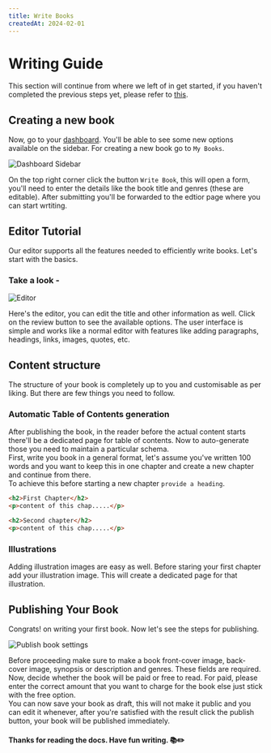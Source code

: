 ```yaml
---
title: Write Books
createdAt: 2024-02-01
---
```


# Writing Guide

This section will continue from where we left of in get started, if you haven't completed the previous steps yet, please refer to [this](/docs/get-started).

## Creating a new book

Now, go to your [dashboard](/dashboard). You'll be able to see some new options available on the sidebar. For creating a new book go to `My Books`.

![Dashboard Sidebar](/dash-sidebar.png)

On the top right corner click the button `Write Book`, this will open a form, you'll need to enter the details like the book title and genres (these are editable). After submitting you'll be forwarded to the edtior page where you can start wrtiting.

## Editor Tutorial

Our editor supports all the features needed to efficiently write books. Let's start with the basics.

### Take a look -

![Editor](/editor.png)

Here's the editor, you can edit the title and other information as well. Click on the review button to see the available options. The user interface is simple and works like a normal editor with features like adding paragraphs, headings, links, images, quotes, etc.

## Content structure

The structure of your book is completely up to you and customisable as per liking. But there are few things you need to follow.

### Automatic Table of Contents generation

After publishing the book, in the reader before the actual content starts there'll be a dedicated page for table of contents. Now to auto-generate those you need to maintain a particular schema.
\
First, write you book in a general format, let's assume you've written 100 words and you want to keep this in one chapter and create a new chapter and continue from there.
\
To achieve this before starting a new chapter `provide a heading`.

```html title="Example"
<h2>First Chapter</h2>
<p>content of this chap.....</p>

<h2>Second chapter</h2>
<p>content of this chap.....</p>
```

### Illustrations

Adding illustration images are easy as well. Before staring your first chapter add your illustration image. This will create a dedicated page for that illustration.

## Publishing Your Book

Congrats! on writing your first book. Now let's see the steps for publishing.

![Publish book settings](/publish-book.png)

Before proceeding make sure to make a book front-cover image, back-cover image, synopsis or description and genres. These fields are required.
\
Now, decide whether the book will be paid or free to read. For paid, please enter the correct amount that you want to charge for the book else just stick with the free option.
\
You can now save your book as draft, this will not make it public and you can edit it whenever, after you're satisfied with the result click the publish button, your book will be published immediately.

#### Thanks for reading the docs. Have fun writing. 📚✏️
